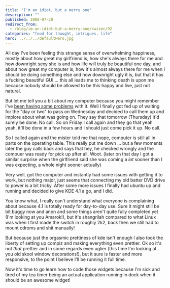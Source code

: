 ```yaml
---
title: "I'm an idiot, but a merry one"
description: ""
published: 2008-07-20
redirect_from:
  - /blog/im-an-idiot-but-a-merry-one/swizec/92
categories: "food for thought, intrigues, life"
hero: ../../../defaultHero.jpg
---
```


All day I've been feeling this strange sense of overwhelming happiness, mostly about how great my girlfriend is, how she's always there for me and how downright sexy she is and how life will truly be beautiful one day, and about how great my computer is, how it's almost always there for me when I should be doing something else and how downright ugly it is, but that it has a fucking beautiful GUI ... this all leads me to thinking death is upon me because nobody should be allowed to be this happy and live, just not natural.

But let me tell you a bit about my computer because you might remember I've [been having some problems](http://swizec.com/index.php/mode=news/id=336) with it. Well I finally got fed up of waiting for the "day or two" to pass on Wednesday and decided to call them up and implore about what was going on. They say that tomorrow (Thursday) it'd surely be done. No call. So on Friday I call again and they go that yeah yeah, it'll be done in a few hours and I should just come pick it up. No call.

So I called again and the mister told me that nope, computer is still all in parts on the operating table. This really put me down ... but a few moments later the guy calls back and says that hey, he checked wrongly and the compuer was ready for pick up after all. Woot. (later on that day I got a similar surprise when the girlfriend said she was coming a _lot_ sooner than I was expecting, a whole night sooner actually)

Very well, got the computer and instantly had some issues with getting it to work, but nothing major, just seems that connecting my old batter DVD drive to power is a bit tricky. After some more issues I finally had ubuntu up and running and decided to give KDE 4.1 a go, and I did.

You know what, I really can't understand what everyone is complaining about because 4.1 is totally ready for day-to-day use. Sure it might still be bit buggy now and anon and some things aren't quite fully completed yet (I'm looking at you Amarok!), but it's shangrilah compared to what Linux was when I first made the switch in roughly 2k2, back then we still had to mount cdroms and shit manually!

But because just the orgasmic prettiness of kde isn't enough I also took the liberty of setting up compiz and making everything even prettier. Ok so it's not _that_ prettier and in some regards even uglier (this time I'm looking at you old skool window decorations!), but it sure is faster and more responsive, to the point I believe I'll be running it full time.

Now it's time to go learn how to code those widgets because I'm sick and tired of my tea timer being an actual application running in dock when it should be an awesome widget!

